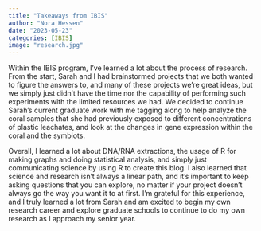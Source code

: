 ```yaml
---
title: "Takeaways from IBIS"
author: "Nora Hessen"
date: "2023-05-23"
categories: [IBIS]
image: "research.jpg"
---
```


Within the IBIS program, I've learned a lot about the process of research. From the start, Sarah and I had brainstormed projects that we both wanted to figure the answers to, and many of these projects we're great ideas, but we simply just didn't have the time nor the capability of performing such experiments with the limited resources we had. We decided to continue Sarah's current graduate work with me tagging along to help analyze the coral samples that she had previously exposed to different concentrations of plastic leachates, and look at the changes in gene expression within the coral and the symbiots.

Overall, I learned a lot about DNA/RNA extractions, the usage of R for making graphs and doing statistical analysis, and simply just communicating science by using R to create this blog. I also learned that science and research isn't always a linear path, and it's important to keep asking questions that you can explore, no matter if your project doesn't always go the way you want it to at first. I'm grateful for this experience, and I truly learned a lot from Sarah and am excited to begin my own research career and explore graduate schools to continue to do my own research as I approach my senior year.
